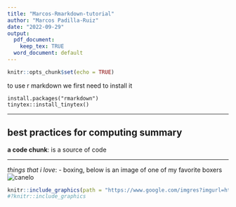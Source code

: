 ```yaml
---
title: "Marcos-Rmarkdown-tutorial"
author: "Marcos Padilla-Ruiz"
date: "2022-09-29"
output:
  pdf_document:
    keep_tex: TRUE 
  word_document: default
---
```


```r
knitr::opts_chunk$set(echo = TRUE)
```
to use r markdown we first need to install it


```
install.packages("rmarkdown")
tinytex::install_tinytex()
```
---

## best practices for computing summary

**a code chunk**: is a source of code 

---
*things that i love*:
- boxing, below is an image of one of my favorite boxers
![canelo]("/Users/marcos/Downloads/canelo.jpeg")

```r
knitr::include_graphics(path = "https://www.google.com/imgres?imgurl=https%3A%2F%2Fimg.asmedia.epimg.net%2Fresizer%2Ft3JXQ97ig-1DOU5ZFYqQjPRbJvw%3D%2F1952x1098%2Ffilters%3Afocal(2197x714%3A2207x724)%2Fcloudfront-eu-central-1.images.arcpublishing.com%2Fdiarioas%2FHGHELA2HT5APNGLJ7L5AM3SG6U.jpg&imgrefurl=https%3A%2F%2Fen.as.com%2Fother_sports%2Fsaul-canelo-alvarez-is-undefeated-against-russian-boxers-n%2F&tbnid=e7-XdPD6jD6RDM&vet=12ahUKEwjXw-__irv6AhX2omoFHYUeAQwQMygIegUIARDvAQ..i&docid=Kzioej1DAqK9oM&w=1952&h=1098&q=canelo&ved=2ahUKEwjXw-__irv6AhX2omoFHYUeAQwQMygIegUIARDvAQ")
#?knitr::include_graphics
```
